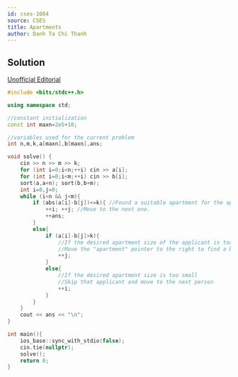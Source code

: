 ```yaml
---
id: cses-1084
source: CSES
title: Apartments
author: Danh Ta Chi Thanh
---
```


## Solution

[Unofficial Editorial](https://codeforces.com/blog/entry/83295)

```cpp
#include <bits/stdc++.h>

using namespace std;

//constant initialization
const int maxn=2e5+10;

//variables used for the current problem
int n,m,k,a[maxn],b[maxn],ans;

void solve() {
	cin >> n >> m >> k;
	for (int i=0;i<n;++i) cin >> a[i];
	for (int i=0;i<m;++i) cin >> b[i];
	sort(a,a+n); sort(b,b+m);
	int i=0,j=0;
	while (i<n && j<m){
		if (abs(a[i]-b[j])<=k){ //Found a suitable apartment for the applicant
			++i; ++j; //Move to the next one.
			++ans;
		}
		else{
			if (a[i]-b[j]>k){
				//If the desired apartment size of the applicant is too big
				//Move the "apartment" pointer to the right to find a bigger one
				++j;
			}
			else{
				//If the desired apartment size is too small
				//Skip that applicant and move to the next person
				++i;
			}
		}
	}
	cout << ans << "\n";
}

int main(){
	ios_base::sync_with_stdio(false);
	cin.tie(nullptr);
	solve();
	return 0;
}
```

